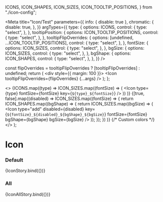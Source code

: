 
  ICONS,
  ICON_SHAPES,
  ICON_SIZES,
  ICON_TOOLTIP_POSITIONS,
} from "./icon-config";

<Meta
  title="Icon/Test"
  parameters={{
    info: { disable: true },
    chromatic: {
      disable: true,
    },
  }}
  argTypes={{
    type: {
      options: ICONS,
      control: {
        type: "select",
      },
    },
    tooltipPosition: {
      options: ICON_TOOLTIP_POSITIONS,
      control: {
        type: "select",
      },
    },
    tooltipFlipOverrides: {
      options: [undefined, ...ICON_TOOLTIP_POSITIONS],
      control: {
        type: "select",
      },
    },
    fontSize: {
      options: ICON_SIZES,
      control: {
        type: "select",
      },
    },
    bgSize: {
      options: ICON_SIZES,
      control: {
        type: "select",
      },
    },
    bgShape: {
      options: ICON_SHAPES,
      control: {
        type: "select",
      },
    },
  }}
/>

  const flipOverrides = tooltipFlipOverrides
    ? [tooltipFlipOverrides]
    : undefined;
  return (
    <div style={{ margin: 100 }}>
      <Icon tooltipFlipOverrides={flipOverrides} {...args} />
    </div>
  );
};

  <>
    {ICONS.map((type) =>
      ICON_SIZES.map((fontSize) => (
        <Icon type={type} fontSize={fontSize} key={`${type}_${fontSize}`} />
      ))
    )}
    {[true, false].map((disabled) =>
      ICON_SIZES.map((fontSize) => {
        return ICON_SHAPES.map((bgShape) => {
          return ICON_SIZES.map((bgSize) => (
            <Icon
              type="add"
              disabled={disabled}
              key={`${fontSize}_${disabled}_${bgShape}_${bgSize}`}
              fontSize={fontSize}
              bgShape={bgShape}
              bgSize={bgSize}
            />
          ));
        });
      })
    )}
    {/* Custom colors */}
    <Icon type="add" color="blackOpacity65" />
    <Icon type="add" color="brilliantGreenShade20" />
    <Icon type="add" color="red" />
    <Icon type="add" color="#123456" />
    <Icon type="add" color="rgb(0, 123, 10)" />
    <Icon type="add" color="white" bg="blackOpacity65" />
    <Icon type="add" bg="brilliantGreenShade20" />
    <Icon type="add" bg="red" />
    <Icon type="add" color="white" bg="#123456" />
    <Icon type="add" color="white" bg="rgb(0, 123, 10)" />
  </>
);

# Icon

### Default

<Preview>
  <Story
    name="default"
    args={{
      tooltipMessage: "",
      tooltipPosition: "top",
      enableFlipOverrides: false,
      type: "add",
      tooltipBgColor: "",
      tooltipFontColor: "",
      tooltipFlipOverrides: "right",
      fontSize: Icon.defaultProps.fontSize,
      ml: 0,
      mr: 0,
      color: "",
      bg: "",
      bgSize: Icon.defaultProps.bgSize,
      bgShape: "circle",
      disabled: Icon.defaultProps.disabled,
    }}
  >
    {IconStory.bind({})}
  </Story>
</Preview>

### All

<Preview>
  <Story
    name="all"
    parameters={{
      chromatic: {
        disable: false,
      },
    }}
  >
    {IconAllStory.bind({})}
  </Story>
</Preview>
